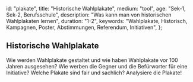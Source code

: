 
  id: "plakate",
  title: "Historische Wahlplakate",
  medium: "tool",
  age: "Sek-1, Sek-2, Berufsschule",
  description: "Was kann man von historischen Wahlplakaten lernen",
  duration: "1-2",
  keywords:
    "Wahlplakate, Historisch, Kampagnen, Poster, Abstimmungen, Referendum, Initiativen",
};

## Historische Wahlplakate

Wie werden Wahlplakate gestaltet und wie haben Wahlplakate vor 100 Jahren ausgesehen?
Wie werben die Gegner und die Befürworter für eine Initiative?
Welche Plakate sind fair und sachlich? Analysiere die Plakate!

<Posters />
